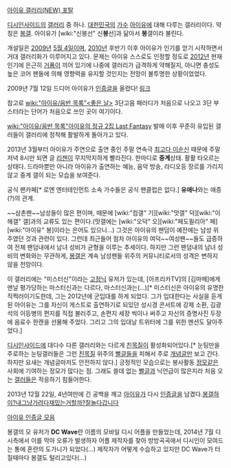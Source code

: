 [http://gall.dcinside.com/board/lists/?id=iu_new 아이유 갤러리(NEW) 포탈]

[[디시인사이드]]의 [[갤러리]] 중 하나. [[대한민국]]의 [[가수]] [[아이유]]에 대해 다루는 갤러리이다. 약칭은 [[봉갤]]. 아이유가 [wiki:"신봉선" 신'''봉'''선]과 닮아서 '''봉'''갤이라 불린다.

개설일은 [[2009년]] [[5월 4일]]이며, [[2010년]] 후반기 이후 아이유가 인기를 얻기 시작하면서 거대 갤러리화가 이루어지고 있다. 문제는 아이유 스스로도 인정할 정도로 [[2012년]] 현재 인기에 은근히 [[거품]]이 끼어 있기에 나중에 갤러리가 급격하게 약해질지, 아니면 충성도 높은 코어 팬들에 의해 영향력을 유지할 것인지는 전망이 불투명한 상황이었었다.

2009년 7월 12일 드디어 아이유가 [[인증]]글을 올렸다! [http://gall.dcinside.com/list.php?id=iu&no=59193&page=1&bbs= 링크]

참고로 [[wiki:"아이유/음반 목록"<좋은 날>]] 3단고음 패러디가 처음으로 나오고 3단 부스터라는 단어가 처음으로 쓰인 곳이 여기이다.

[[wiki:"아이유/음반 목록"아이유의 정규 2집 Last Fantasy]] 발매 이후 꾸준히 유입된 갤러들이 갤러리에 정착해 활발하게 돌아가고 있다.

2013년 3월부터 아이유가 주연으로 출연 중인 주말 연속극 [[최고다 이순신]] 때문에 주말 저녁 8시만 되면 글 [[리젠]]이 무지막지하게 빨라진다. 한마디로 '''중계'''상태. 활활 타오르는 상태다. 드라마뿐만 아니라 아이유가 출연하는 예능, 음악 방송, 라디오등 장르를 가리지 않고 중계 갤이 되는 모습을 보여준다.

공식 팬카페[* 로엔 엔터테인먼트 소속 가수들은 공식 팬클럽은 없다.] '''유애나'''와는 애증(?)의 관계.

~~삼촌팬~~남성들이 많은 편이며, 때문에 [wiki:"컴갤" 기][wiki:"맛갤" 덕][wiki:"이헤갤" 갤]과의 교류도 있는 편이다.(맛갤에는 [wiki:"오덕" 오][wiki:"페도필리아" 페][wiki:"아이유" 봉]이라는 은어도 있으니...) 그것은 아이유의 팬덤이 예전에는 남성 위주였던 것과 관련이 있다. 그런데 최근들어 점차 아이유의 여덕~~여성팬~~들도 급증하여 전체 팬덤내에서 남녀 성비가 균형을 이루는 추세이다. 하지만 그런 팬덤내의 남녀 성비의 변화와는 무관하게, [[봉갤]]은 계속 남성팬들 위주의 커뮤니티로서의 성격은 변하지 않을 전망이다.

이 갤러리에는 "미스터신"이라는 [[고정닉]] 유저가 있는데, [아프리카TV]의 [김마메]에게 맨날 평가당하는 마스터신과는 다르다, 마스터신과는(...)[* 미스터신은 아이유의 유명한 직찍러이기도한데, 그는 2012년에 군입대를 하게 되었다. 그가 입대한다는 사실을 듣게 된 아이유는 그를 자신이 게스트로 출연하기로 되있던 성시경 콘서트에 강제 소환, 김광석의 이등병의 편지를 직접 불러주고, 손편지 세장 씩이나 써주고 자신의 증명사진 두장에 음료수 한캔을 선물해 주었다. 그리고 그의 입대날 트위터에 그를 위한 멘션도 달아주었다.]

[[디시인사이드]]에 대다수 다른 갤러리와는 다르게 [[친목질]]이 활성화되어있다.[* 눈팅만을 주로하는 눈팅갤러들은 그런 [[친목질]] 위주의 [[뻘글]]들을 피해서 주로 [[개념글]]만 보고 간다. 하지만 요새는 개념글마저도 안전하지 않다.] 긍정적인 모습으로는 봉사활동 [[정모]]같은 사회에 기여하는 정모가 많다는 점. 그래도 쓸데 없는 [[뻘글]]과 닉언급이 많은지라 처음 오는 [[갤러]]들은 적응하기 힘들어한다.

2013년 12월 22일, 4년여만에 긴 공백을 깨고 [[아이유]]가 다시 [[인증]]글을 남겼다.[http://gall.dcinside.com/board/view/?id=iu&no=4388817 봉갤하이?][http://gall.dcinside.com/board/view/?id=iu&no=4389173 내그냥가려다][http://gall.dcinside.com/board/view/?id=iu&no=4389253 재밌는거할까?][http://gall.dcinside.com/board/view/?id=iu&no=4390876 잘놀다갑니다]

[http://theclaps.dothome.co.kr/IUlabyrinth.htm 아이유 인증글 모음]

봉갤의 모 유저가 '''DC Wave'''란 이름의 모바일 디시 어플을 만들었는데, 2014년 7월 디시측에서 이를 막아 오류가 발생하자 어플 제작자를 찾아 방방곡곡에서 디시인이 모여드는 통에 혼란의 도가니가 되었다(...) 제작자가 어떻게 수습하고 있지만 DC Wave가 터질때마다 봉갤도 털리고있다(...)
